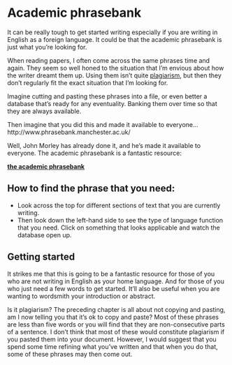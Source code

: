 # Academic phrasebank {#phrasebank}

It can be really tough to get started writing especially if you are writing in English as a foreign language. It could be that the academic phrasebank is just what you're looking for. 

When reading papers, I often come across the same phrases time and again. They seem so well honed to the situation that I’m envious about how the writer dreamt them up. Using them isn’t quite [plagiarism](plagiarism.html), but then they don’t regularly fit the exact situation that I’m looking for. 

Imagine cutting and pasting these phrases into a file, or even better a database that’s ready for any eventuality. Banking them over time so that they are always available.

Then imagine that you did this and made it available to everyone…
http://www.phrasebank.manchester.ac.uk/

Well, John Morley has already done it, and he’s made it available to everyone. The academic phrasebank is a fantastic resource:

[**the academic phrasebank**](http://www.phrasebank.manchester.ac.uk/)

## How to find the phrase that you need:

- Look across the top for different sections of text that you are currently writing.
- Then look down the left-hand side to see the type of language function that you need. Click on something that looks applicable and watch the database open up.

## Getting started 

It strikes me that this is going to be a fantastic resource for those of you who are not writing in English as your home language. And for those of you who just need a few words to get started. It’ll also be useful when you are wanting to wordsmith your introduction or abstract. 

Is it plagiarism? The preceding chapter is all about not copying and pasting, am I now telling you that it’s ok to copy and paste? Most of these phrases are less than five words or you will find that they are non-consecutive parts of a sentence. I don't think that most of these would constitute plagiarism if you pasted them into your document. However, I would suggest that you spend some time refining what you've written and that when you do that, some of these phrases may then come out.
